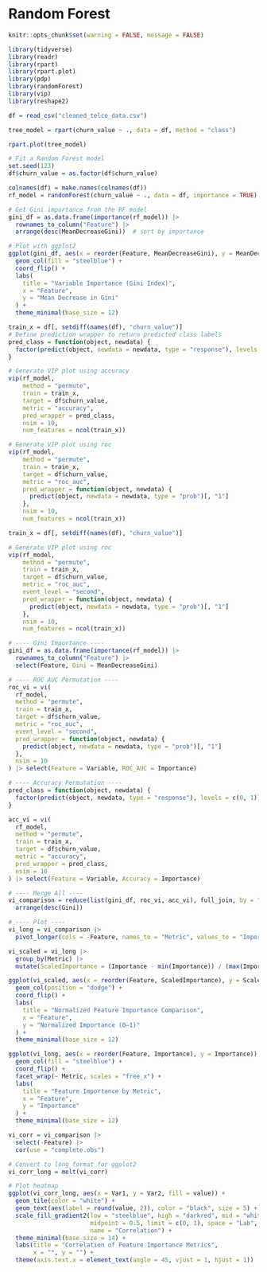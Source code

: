 # Random Forest
```r
knitr::opts_chunk$set(warning = FALSE, message = FALSE)
```
```r
library(tidyverse)
library(readr)
library(rpart)
library(rpart.plot)
library(pdp)
library(randomForest)
library(vip)
library(reshape2)
```
```r
df = read_csv("cleaned_telco_data.csv")
```
```r
tree_model = rpart(churn_value ~ ., data = df, method = "class")

rpart.plot(tree_model)
```



```r
# Fit a Random Forest model
set.seed(123)
df$churn_value = as.factor(df$churn_value)

colnames(df) = make.names(colnames(df))
rf_model = randomForest(churn_value ~ ., data = df, importance = TRUE)

```

```r
# Get Gini importance from the RF model
gini_df = as.data.frame(importance(rf_model)) |>
  rownames_to_column("Feature") |>
  arrange(desc(MeanDecreaseGini))  # sort by importance

# Plot with ggplot2
ggplot(gini_df, aes(x = reorder(Feature, MeanDecreaseGini), y = MeanDecreaseGini)) +
  geom_col(fill = "steelblue") +
  coord_flip() +
  labs(
    title = "Variable Importance (Gini Index)",
    x = "Feature",
    y = "Mean Decrease in Gini"
  ) +
  theme_minimal(base_size = 12)

```
```r
train_x = df[, setdiff(names(df), "churn_value")]
# Define prediction wrapper to return predicted class labels
pred_class = function(object, newdata) {
  factor(predict(object, newdata = newdata, type = "response"), levels = c(0, 1))
}

# Generate VIP plot using accuracy
vip(rf_model,
    method = "permute",
    train = train_x,                
    target = df$churn_value,           
    metric = "accuracy",               
    pred_wrapper = pred_class,        
    nsim = 10,                  
    num_features = ncol(train_x))     
```
```r
# Generate VIP plot using roc
vip(rf_model,
    method = "permute",
    train = train_x,
    target = df$churn_value,
    metric = "roc_auc",
    pred_wrapper = function(object, newdata) {
      predict(object, newdata = newdata, type = "prob")[, "1"]
    },
    nsim = 10,
    num_features = ncol(train_x))

```

```r

train_x = df[, setdiff(names(df), "churn_value")]

# Generate VIP plot using roc
vip(rf_model,
    method = "permute",
    train = train_x,
    target = df$churn_value,
    metric = "roc_auc",
    event_level = "second",
    pred_wrapper = function(object, newdata) {
      predict(object, newdata = newdata, type = "prob")[, "1"]
    },
    nsim = 10,
    num_features = ncol(train_x))

```

```r
# ---- Gini Importance ----
gini_df = as.data.frame(importance(rf_model)) |>
  rownames_to_column("Feature") |>
  select(Feature, Gini = MeanDecreaseGini)

# ---- ROC AUC Permutation ----
roc_vi = vi(
  rf_model,
  method = "permute",
  train = train_x,
  target = df$churn_value,
  metric = "roc_auc",
  event_level = "second",
  pred_wrapper = function(object, newdata) {
    predict(object, newdata = newdata, type = "prob")[, "1"]
  },
  nsim = 10
) |> select(Feature = Variable, ROC_AUC = Importance)

# ---- Accuracy Permutation ----
pred_class = function(object, newdata) {
  factor(predict(object, newdata, type = "response"), levels = c(0, 1))
}

acc_vi = vi(
  rf_model,
  method = "permute",
  train = train_x,
  target = df$churn_value,
  metric = "accuracy",
  pred_wrapper = pred_class,
  nsim = 10
) |> select(Feature = Variable, Accuracy = Importance)

# ---- Merge All ----
vi_comparison = reduce(list(gini_df, roc_vi, acc_vi), full_join, by = "Feature") |>
  arrange(desc(Gini))
```
```r
# ---- Plot ----
vi_long = vi_comparison |>
  pivot_longer(cols = -Feature, names_to = "Metric", values_to = "Importance")

vi_scaled = vi_long |>
  group_by(Metric) |>
  mutate(ScaledImportance = (Importance - min(Importance)) / (max(Importance) - min(Importance)))

ggplot(vi_scaled, aes(x = reorder(Feature, ScaledImportance), y = ScaledImportance, fill = Metric)) +
  geom_col(position = "dodge") +
  coord_flip() +
  labs(
    title = "Normalized Feature Importance Comparison",
    x = "Feature",
    y = "Normalized Importance (0–1)"
  ) +
  theme_minimal(base_size = 12)
```
```r
ggplot(vi_long, aes(x = reorder(Feature, Importance), y = Importance)) +
  geom_col(fill = "steelblue") +
  coord_flip() +
  facet_wrap(~ Metric, scales = "free_x") +
  labs(
    title = "Feature Importance by Metric",
    x = "Feature",
    y = "Importance"
  ) +
  theme_minimal(base_size = 12)

```
```r
vi_corr = vi_comparison |>
  select(-Feature) |>
  cor(use = "complete.obs")

# Convert to long format for ggplot2
vi_corr_long = melt(vi_corr)

# Plot heatmap
ggplot(vi_corr_long, aes(x = Var1, y = Var2, fill = value)) +
  geom_tile(color = "white") +
  geom_text(aes(label = round(value, 2)), color = "black", size = 5) +
  scale_fill_gradient2(low = "steelblue", high = "darkred", mid = "white",
                       midpoint = 0.5, limit = c(0, 1), space = "Lab",
                       name = "Correlation") +
  theme_minimal(base_size = 14) +
  labs(title = "Correlation of Feature Importance Metrics",
       x = "", y = "") +
  theme(axis.text.x = element_text(angle = 45, vjust = 1, hjust = 1))
```

